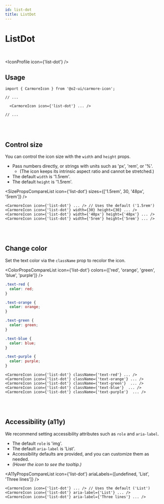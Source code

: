 ```yaml
---
id: list-dot
title: ListDot
---
```




# ListDot

<br />

<IconProfile icon={'list-dot'} />

## Usage

```tsx
import { CarmoreIcon } from '@o2-ui/carmore-icon';

// ...

  <CarmoreIcon icon={'list-dot'} ... />

// ...
```

<br />
<br />

## Control size

You can control the icon size with the `width` and `height` props.

- Pass numbers directly, or strings with units such as 'px', 'rem', or '%'.
  - (The icon keeps its intrinsic aspect ratio and cannot be stretched.)
- The default `width` is '1.5rem'.
- The default `height` is '1.5rem'.

<SizePropsCompareList icon={'list-dot'} sizes={['1.5rem', 30, '48px', '5rem']} />

```tsx
<CarmoreIcon icon={'list-dot'} ... /> // Uses the default ('1.5rem')
<CarmoreIcon icon={'list-dot'} width={30} height={30} ... />
<CarmoreIcon icon={'list-dot'} width={'48px'} height={'48px'} ... />
<CarmoreIcon icon={'list-dot'} width={'5rem'} height={'5rem'} ... />
```

<br />
<br />

## Change color

Set the text color via the `className` prop to recolor the icon.

<ColorPropsCompareList icon={'list-dot'} colors={['red', 'orange', 'green', 'blue', 'purple']} />

```css
.text-red {
  color: red;
}

.text-orange {
  color: orange;
}

.text-green {
  color: green;
}

.text-blue {
  color: blue;
}

.text-purple {
  color: purple;
}
```

```tsx
<CarmoreIcon icon={'list-dot'} className={'text-red'} ... />
<CarmoreIcon icon={'list-dot'} className={'text-orange'} ... />
<CarmoreIcon icon={'list-dot'} className={'text-green'}  ... />
<CarmoreIcon icon={'list-dot'} className={'text-blue'}  ... />
<CarmoreIcon icon={'list-dot'} className={'text-purple'}  ... />
```

<br />
<br />

## Accessibility (a11y)

We recommend setting accessibility attributes such as `role` and `aria-label`.

- The default `role` is 'img'.
- The default `aria-label` is 'List'.
- Accessibility defaults are provided, and you can customize them as needed.
- _(Hover the icon to see the tooltip.)_

<A11yPropsCompareList icon={'list-dot'} ariaLabels={[undefined, 'List', 'Three lines']} />

```tsx
<CarmoreIcon icon={'list-dot'} ... /> // Uses the default ('List')
<CarmoreIcon icon={'list-dot'} aria-label={'List'} ... />
<CarmoreIcon icon={'list-dot'} aria-label={'Three lines'} ... />
```
